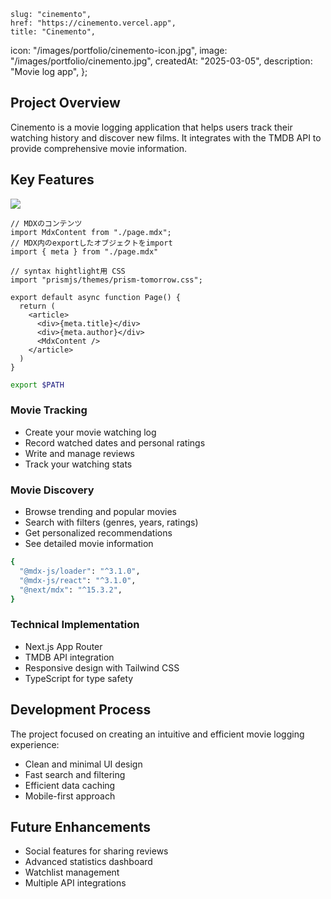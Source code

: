 	slug: "cinemento",
	href: "https://cinemento.vercel.app",
	title: "Cinemento",
  icon: "/images/portfolio/cinemento-icon.jpg",
	image: "/images/portfolio/cinemento.jpg",
  createdAt: "2025-03-05",
	description: "Movie log app",
};

## Project Overview

Cinemento is a movie logging application that helps users track their watching history and discover new films. It integrates with the TMDB API to provide comprehensive movie information.

## Key Features

![](/images/portfolio/cinemento.jpg)

```tsx
// MDXのコンテンツ
import MdxContent from "./page.mdx";
// MDX内のexportしたオブジェクトをimport
import { meta } from "./page.mdx"

// syntax hightlight用 CSS
import "prismjs/themes/prism-tomorrow.css";

export default async function Page() {
  return (
    <article>
      <div>{meta.title}</div>
      <div>{meta.author}</div>
      <MdxContent />
    </article>
  )
}
```

```sh
export $PATH
```


### Movie Tracking

- Create your movie watching log
- Record watched dates and personal ratings
- Write and manage reviews
- Track your watching stats

### Movie Discovery

- Browse trending and popular movies
- Search with filters (genres, years, ratings)
- Get personalized recommendations
- See detailed movie information

```sh
{
  "@mdx-js/loader": "^3.1.0",
  "@mdx-js/react": "^3.1.0",
  "@next/mdx": "^15.3.2",
}
```

### Technical Implementation

- Next.js App Router
- TMDB API integration
- Responsive design with Tailwind CSS
- TypeScript for type safety

## Development Process

The project focused on creating an intuitive and efficient movie logging experience:

- Clean and minimal UI design
- Fast search and filtering
- Efficient data caching
- Mobile-first approach

## Future Enhancements

- Social features for sharing reviews
- Advanced statistics dashboard
- Watchlist management
- Multiple API integrations
